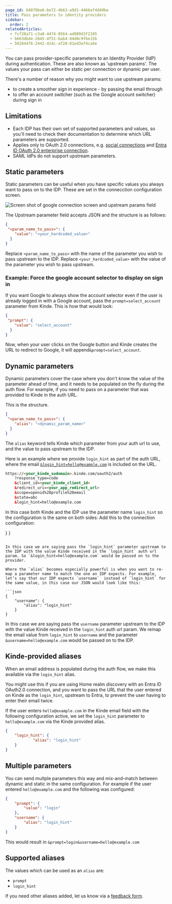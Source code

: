 ```yaml
---
page_id: 64079be6-be72-4b63-a9d1-4466af4d49be
title: Pass parameters to identity providers
sidebar:
  order: 2
relatedArticles:
  - fcf28a71-c3a8-4474-9564-ad089d3f2105
  - b663dbde-2045-4f51-bab4-84d0c9fbe15b
  - 50284476-2442-414c-af20-01ed3ef4ca4e
---
```


You can pass provider-specific parameters to an Identity Provider (IdP) during authentication. These are also known as 'upstream params'. The values your pass can either be static per connection or dynamic per user.

There's a number of reason why you might want to use upstream params:
- to create a smoother sign in experience - by passing the email through
- to offer an account switcher (such as the Google account switcher) during sign in

## Limitations

- Each IDP has their own set of supported parameters and values, so you'll need to check their documentation to determine which URL parameters are supported.
- Applies only to OAuth 2.0 connections, e.g. [social connections](/authenticate/social-sign-in/add-social-sign-in/) and [Entra ID OAuth 2.0 enterprise connection](/authenticate/enterprise-connections/azure/).
- SAML IdPs do not support upstream parameters.

## Static parameters

Static parameters can be useful when you have specific values you always want to pass on to the IDP. These are set in the connecction configuration screen.

![Screen shot of google connection screen and upstream params field](https://imagedelivery.net/skPPZTHzSlcslvHjesZQcQ/3fa86bd8-9005-4022-7118-fc93ce4f4a00/public)

The Upstream parameter field accepts JSON and the structure is as follows:

```json
{
 "<param_name_to_pass>": {
    "value": "<your_hardcoded_value>"
  }
}

```

Replace `<param_name_to_pass>` with the name of the parameter you wish to pass upstream to the IDP.
Replace `<your_hardcoded_value>` with the value of the parameter you wish to pass upstream.

### Example: Force the google account selector to display on sign in

If you want Google to always show the account selector even if the user is already logged in with a Google account, pass the `prompt=select_account` parameter from Kinde. 
This is how that would look:

```json
{
 "prompt": {
    "value": "select_account"
  }
}

```

Now, when your user clicks on the Google button and Kinde creates the URL to redirect to Google, it will append`&prompt=select_account`.

## Dynamic parameters

Dynamic parameters cover the case where you don't know the value of the parameter ahead of time, and it needs to be populated on the fly during the auth flow. For example, if you need to pass on a parameter that was provided to Kinde in the auth URL.

This is the structure.

```json
{
 "<param_name_to_pass>": {
    "alias": "<dynamic_param_name>"
  }
}

```

The `alias` keyword tells Kinde which parameter from your auth url to use, and the value to pass upstream to the IDP.

Here is an example where we provide `login_hint` as part of the auth URL, where the email [`&login_hint=hello@example.com`](mailto:&login_hint=hello@example.com) is included on the URL.

```html
https://<your_kinde_sudomain>.kinde.com/oauth2/auth
	?response_type=code
	&client_id=<your_kinde_client_id>
	&redirect_uri=<your_app_redirect_url>
	&scope=openid%20profile%20email
	&state=abc
	&login_hint=hello@example.com
```

In this case both Kinde and the IDP use the parameter name `login_hint` so the configuration is the same on both sides:
Add this to the connection configuration:

  }
}

```

In this case we are saying pass the `login_hint` parameter upstream to the IDP with the value Kinde received in the `login_hint` auth url param. So `&login_hint=hello@example.com` would be passed on to the provider.

Where the `alias` becomes especially powerful is when you want to re-map a parameter name to match the one an IDP expects. For example, let’s say that our IDP expects `username`  instead of `login_hint` for the same value, in this case our JSON would look like this:

```json
{
	"username": {
		"alias": "login_hint"
	}
}
```

In this case we are saying pass the `username` parameter upstream to the IDP with the value Kinde received in the `login_hint` auth url param. We remap the email value from `login_hint` to `username` and the parameter `&username=hello@example.com` would be passed on to the IDP.

## Kinde-provided aliases

When an email address is populated during the auth flow, we make this available via the `login_hint` alias.

You might use this if you are using Home realm discovery with an Entra ID OAuth2.0 connection, and you want to pass the URL that the user entered on Kinde as the `login_hint`, upstream to Entra, to prevent the user having to enter their email twice.

If the user enters `hello@example.com` in the Kinde email field with the following configuration active, we set the `login_hint` parameter to `hello@example.com` via the Kinde provided alias.

```json
{
	"login_hint": {
			"alias": "login_hint"
	}
}
```

## Multiple parameters

You can send multple parameters this way and mix-and-match between dynamic and static in the same configuration. For example if the user entered `hello@example.com` and the following was configured:

```json
{
	"prompt": {
		"value": "login"
	},
	"username": {
		"alias": "login_hint"
	}
}

```

This would result in `&prompt=login&username=hello@example.com`

## Supported aliases

The values which can be used as an `alias` are:

- `prompt`
- `login_hint`

If you need other aliases added, let us know via a [feedback form](https://updates.kinde.com/).
